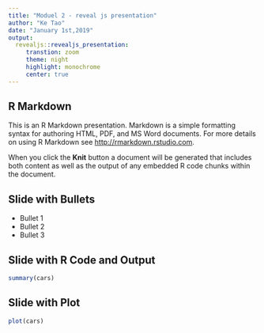 ```yaml
---
title: "Moduel 2 - reveal js presentation"
author: "Ke Tao"
date: "January 1st,2019"
output: 
  revealjs::revealjs_presentation:
     transtion: zoom
     theme: night
     highlight: monochrome
     center: true
---
```


## R Markdown

This is an R Markdown presentation. Markdown is a simple formatting syntax for authoring HTML, PDF, and MS Word documents. For more details on using R Markdown see <http://rmarkdown.rstudio.com>.

When you click the **Knit** button a document will be generated that includes both content as well as the output of any embedded R code chunks within the document.

## Slide with Bullets

- Bullet 1
- Bullet 2
- Bullet 3

## Slide with R Code and Output

```r
summary(cars)
```

## Slide with Plot

```r
plot(cars)
```

